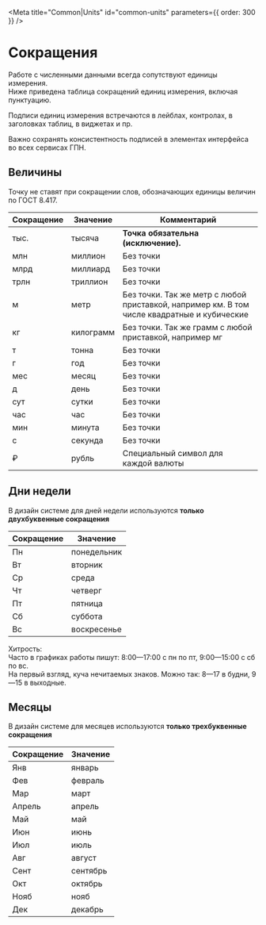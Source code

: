 
<Meta title="Common|Units" id="common-units" parameters={{ order: 300 }} />

# Сокращения

Работе с численными данными всегда сопутствуют единицы измерения.  
Ниже приведена таблица сокращений единиц измерения, включая пунктуацию.  

Подписи единиц измерения встречаются в лейблах, контролах, в заголовках таблиц, в виджетах и пр. 

Важно сохранять консистентность подписей в элементах интерфейса во всех сервисах ГПН.

## Величины

Точку не ставят при сокращении слов, обозначающих единицы величин по ГОСТ 8.417.

| Сокращение | Значение | Комментарий |
|-|-|-|
| тыс. | тысяча | **Точка обязательна (исключение).** |
| млн | миллион | Без точки |
| млрд | миллиард | Без точки |
| трлн | триллион | Без точки |
| м | метр | Без точки. Так же метр с любой приставкой, например км. В том числе квадратные и кубические |
| кг | килограмм | Без точки. Так же грамм с любой приставкой, например мг |
| т | тонна | Без точки |
| г | год | Без точки |
| мес | месяц | Без точки |
| д | день | Без точки |
| сут | сутки | Без точки |
| час | час | Без точки |
| мин | минута | Без точки |
| с | секунда | Без точки |
| ₽ | рубль | Специальный символ для каждой валюты |

## Дни недели

В дизайн системе для дней недели используются **только двухбуквенные сокращения**

| Сокращение | Значение |
|-|-|
| Пн | понедельник |
| Вт | вторник |
| Ср | среда |
| Чт | четверг |
| Пт | пятница |
| Сб | суббота |
| Вс | воскресенье |

Хитрость:  
Часто в графиках работы пишут: 8:00—17:00 с пн по пт, 9:00—15:00 с сб по вс.  
На первый взгляд, куча нечитаемых знаков. Можно так: 8—17 в будни, 9—15 в выходные.  

## Месяцы

В дизайн системе для месяцев используются **только трехбуквенные сокращения**

| Сокращение | Значение |
|-|-|
| Янв | январь |
| Фев | февраль |
| Мар | март |
| Апрель | апрель |
| Май | май |
| Июн | июнь |
| Июл | июль |
| Авг | август |
| Сент | сентябрь |
| Окт | октябрь |
| Нояб | нояб |
| Дек | декабрь |